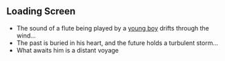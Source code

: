 {{EventTabs}}
==Loading Screen==
* The sound of a flute being played by a [[Kazuha|young boy]] drifts through the wind...
* The past is buried in his heart, and the future holds a turbulent storm...
* What awaits him is a distant voyage